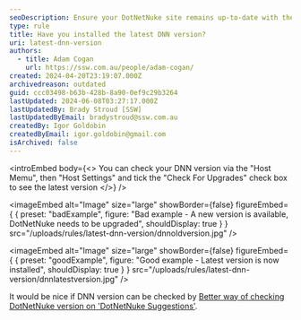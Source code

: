 ```yaml
---
seoDescription: Ensure your DotNetNuke site remains up-to-date with the latest version to optimize performance and security.
type: rule
title: Have you installed the latest DNN version?
uri: latest-dnn-version
authors:
  - title: Adam Cogan
    url: https://ssw.com.au/people/adam-cogan/
created: 2024-04-20T23:19:07.000Z
archivedreason: outdated
guid: ccc03498-b63b-428b-8a90-0ef9c29b3264
lastUpdated: 2024-06-08T03:27:17.000Z
lastUpdatedBy: Brady Stroud [SSW]
lastUpdatedByEmail: bradystroud@ssw.com.au
createdBy: Igor Goldobin
createdByEmail: igor.goldobin@gmail.com
isArchived: false
---
```


<introEmbed
  body={<>
You can check your DNN version via the "Host Memu", then "Host Settings" and tick the "Check For Upgrades" check box to see the latest version
  </>}
/>

<imageEmbed
  alt="Image"
  size="large"
  showBorder={false}
  figureEmbed={ {
    preset: "badExample",
    figure: "Bad example - A new version is available, DotNetNuke needs to be upgraded",
    shouldDisplay: true
  } }
  src="/uploads/rules/latest-dnn-version/dnnoldversion.jpg"
/>


<imageEmbed
  alt="Image"
  size="large"
  showBorder={false}
  figureEmbed={ {
    preset: "goodExample",
    figure: "Good example - Latest version is now installed",
    shouldDisplay: true
  } }
  src="/uploads/rules/latest-dnn-version/dnnlatestversion.jpg"
/>


It would be nice if DNN version can be checked by [Better way of checking DotNetNuke version on 'DotNetNuke Suggestions'](https://ssw.com.au/ssw/Standards/BetterSoftwareSuggestions/DotNetNuke.aspx#Version).
